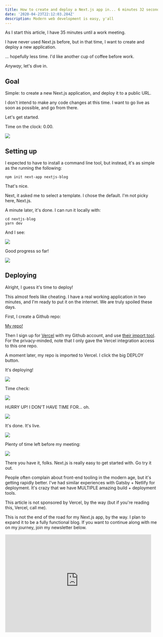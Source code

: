 ```yaml
---
title: How to create and deploy a Next.js app in... 6 minutes 32 seconds
date: '2020-04-23T22:12:03.284Z'
description: Modern web development is easy, y'all
---
```


As I start this article, I have 35 minutes until a work meeting.

I have never used Next.js before, but in that time, I want to create and deploy a new application.

... hopefully less time. I'd like another cup of coffee before work.

*Anyway*, let's dive in.

## Goal

Simple: to create a new Next.js application, and deploy it to a public URL.

I don't intend to make any code changes at this time. I want to go live as soon as possible, and go from there.

Let's get started.

Time on the clock: 0.00.

![](./stopwatch1.png)

## Setting up

I expected to have to install a command line tool, but instead, it's as simple as the running the following:

```
npm init next-app nextjs-blog
```

That's nice.

Next, it asked me to select a template. I chose the default. I'm not picky here, Next.js.

A minute later, it's done. I can run it locally with:

```
cd nextjs-blog
yarn dev
```

And I see: 

![](./local.png)

Good progress so far!

![](./stopwatch2.png)

## Deploying

Alright, I guess it's time to deploy!

This almost feels like cheating. I have a real working application in two minutes, and I'm ready to put it on the internet. We are truly spoiled these days.

First, I create a Github repo:

[My repo!](https://github.com/scottdomes/nextjs-tester)

Then I sign up for [Vercel](https://vercel.com) with my Github account, and use [their import tool](https://vercel.com/import/git). For the privacy-minded, note that I only gave the Vercel integration access to this one repo.

A moment later, my repo is imported to Vercel. I click the big DEPLOY button.

It's deploying!

![](./deploying.png)

Time check: 

![](./stopwatch3.png)

HURRY UP! I DON'T HAVE TIME FOR... oh.

![](./deployed.png)

It's done. It's live.

![](./live.png)

Plenty of time left before my meeting:

![](./stopwatchfinal.png)

There you have it, folks. Next.js is really easy to get started with. Go try it out.

People often complain about front-end tooling in the modern age, but it's getting rapidly better. I've had similar experiences with Gatsby + Netlify for deployment. It's crazy that we have MULTIPLE amazing build + deployment tools.

This article is not sponsored by Vercel, by the way (but if you're reading this, Vercel, call me).

This is not the end of the road for my Next.js app, by the way. I plan to expand it to be a fully functional blog. If you want to continue along with me on my journey, join my newsletter below.

<iframe src="https://scottdomes.substack.com/embed" width="480" height="320" style="border:1px solid #EEE; background:white;" frameborder="0" scrolling="no"></iframe>